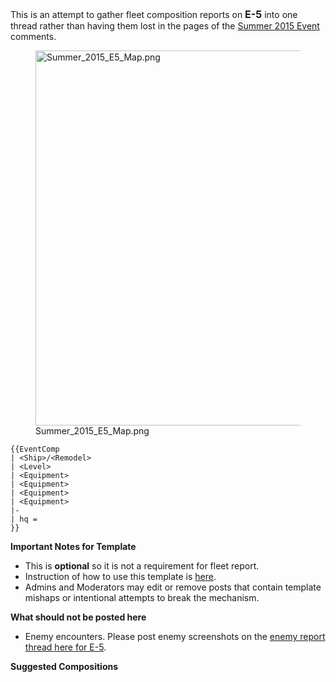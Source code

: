 This is an attempt to gather fleet composition reports on <span style="font-size:16px; font-weight:bold;">E-5</span> into one thread rather than having them lost in the pages of the [[Summer 2015 Event]] comments.

[[File:Summer_2015_E5_Map.png|600px]]

<pre class="mw-collapsible mw-collapsed">
{{EventComp
| <Ship>/<Remodel>
| <Level>
| <Equipment>
| <Equipment>
| <Equipment>
| <Equipment>
|-
| hq = 
}}
</pre>

'''Important Notes for Template'''
* This is '''optional''' so it is not a requirement for fleet report.
* Instruction of how to use this template is [[Template:EventComp|here]].
* Admins and Moderators may edit or remove posts that contain template mishaps or intentional attempts to break the mechanism.

'''What should not be posted here'''
* Enemy encounters. Please post enemy screenshots on the [[Thread:292552|enemy report thread here for E-5]].

'''Suggested Compositions'''<ac_metadata title="[Summer 2015 Event] E-5 - Fleets"> </ac_metadata>